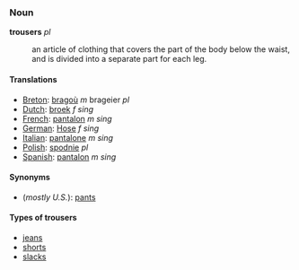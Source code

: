 === Noun ===
'''trousers''' ''pl''

:an article of clothing that covers the part of the body below the waist, and is divided into a separate part for each leg.

====Translations====
*[[Breton]]: [[bragoù]] ''m'' brageier ''pl''
*[[Dutch]]: [[broek]] ''f sing''
*[[French]]: [[pantalon]] ''m sing''
*[[German]]: [[Hose]] ''f sing''
*[[Italian]]: [[pantalone]] ''m sing''
*[[Polish]]: [[spodnie]] ''pl''
*[[Spanish]]: [[pantalon]] ''m sing''

====Synonyms====
*(''mostly U.S.''): [[pants]]

====Types of trousers====
*[[jeans]]
*[[shorts]]
*[[slacks]]